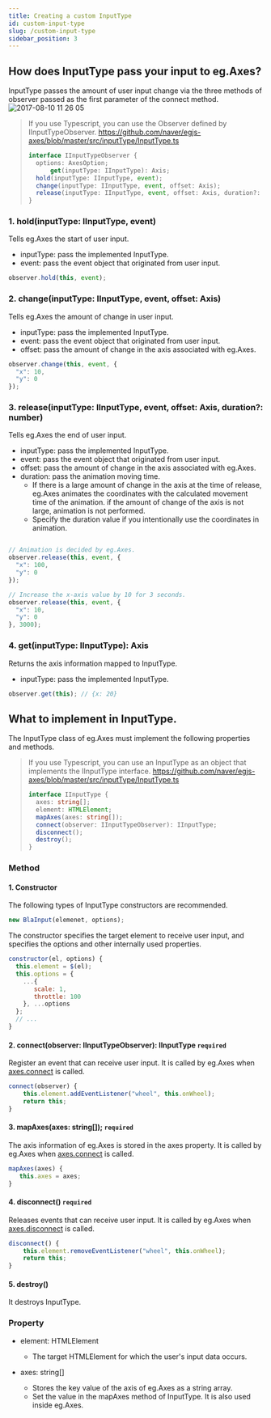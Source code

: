 ```yaml
---
title: Creating a custom InputType
id: custom-input-type
slug: /custom-input-type
sidebar_position: 3
---
```

## How does InputType pass your input to eg.Axes?
InputType passes the amount of user input change via the three methods of observer passed as the first parameter of the connect method.
![2017-08-10 11 26 05](https://user-images.githubusercontent.com/1383952/29151855-e0f4b216-7dbe-11e7-918d-35298eb577aa.png)


> If you use Typescript, you can use the Observer defined by IInputTypeObserver.
> https://github.com/naver/egjs-axes/blob/master/src/inputType/InputType.ts
> ```ts
> interface IInputTypeObserver {
>	options: AxesOption;
>       get(inputType: IInputType): Axis;
>	hold(inputType: IInputType, event);
>	change(inputType: IInputType, event, offset: Axis);
>	release(inputType: IInputType, event, offset: Axis, duration?: number);
>}
>```

### 1. hold(inputType: IInputType, event)
Tells eg.Axes the start of user input.
- inputType: pass the implemented InputType.
- event: pass the event object that originated from user input.

```js
observer.hold(this, event);
```


### 2. change(inputType: IInputType, event, offset: Axis)
Tells eg.Axes the amount of change in user input.
- inputType: pass the implemented InputType.
- event: pass the event object that originated from user input.
- offset: pass the amount of change in the axis associated with eg.Axes.

```js
observer.change(this, event, {
  "x": 10,
  "y": 0
});
```

### 3. release(inputType: IInputType, event, offset: Axis, duration?: number)
Tells eg.Axes the end of user input.
- inputType: pass the implemented InputType.
- event: pass the event object that originated from user input.
- offset: pass the amount of change in the axis associated with eg.Axes.
- duration: pass the animation moving time.
  - If there is a large amount of change in the axis at the time of release, eg.Axes animates the coordinates with the calculated movement time of the animation. if the amount of change of the axis is not large, animation is not performed.
  - Specify the duration value if you intentionally use the coordinates in animation.

```js

// Animation is decided by eg.Axes.
observer.release(this, event, {
  "x": 100,
  "y": 0
});

// Increase the x-axis value by 10 for 3 seconds.
observer.release(this, event, {
  "x": 10,
  "y": 0
}, 3000);
```

### 4. get(inputType: IInputType): Axis
Returns the axis information mapped to InputType.
- inputType: pass the implemented InputType.

```js
observer.get(this); // {x: 20}
```


## What to implement in InputType.

The InputType class of eg.Axes must implement the following properties and methods.

> If you use Typescript, you can use an InputType as an object that implements the IInputType interface.
> https://github.com/naver/egjs-axes/blob/master/src/inputType/InputType.ts
> ```ts
> interface IInputType {
>	axes: string[];
>	element: HTMLElement;
>	mapAxes(axes: string[]);
>	connect(observer: IInputTypeObserver): IInputType;
>	disconnect();
>	destroy();
>}
>```

### Method
#### 1. Constructor
The following types of InputType constructors are recommended.
```js
new BlaInput(elemenet, options);
```

The constructor specifies the target element to receive user input, and specifies the options and other internally used properties.

```js
constructor(el, options) {
  this.element = $(el);
  this.options = {
    ...{
       scale: 1,
       throttle: 100
    }, ...options
  };
  // ...
}
```

#### 2. connect(observer: IInputTypeObserver): IInputType `required`
Register an event that can receive user input.
It is called by eg.Axes when [axes.connect](https://naver.github.io/egjs-axes/release/latest/doc/eg.Axes.html#connect) is called.

```js
connect(observer) {
    this.element.addEventListener("wheel", this.onWheel);
    return this;
}
```


#### 3. mapAxes(axes: string[]); `required`

The axis information of eg.Axes is stored in the axes property.
It is called by eg.Axes when [axes.connect](https://naver.github.io/egjs-axes/release/latest/doc/eg.Axes.html#connect) is called.

```js
mapAxes(axes) {
   this.axes = axes;
}
```

#### 4. disconnect() `required`
Releases events that can receive user input.
It is called by eg.Axes when [axes.disconnect](https://naver.github.io/egjs-axes/release/latest/doc/eg.Axes.html#disconnect) is called.

```js
disconnect() {
    this.element.removeEventListener("wheel", this.onWheel);
    return this;
}
```

#### 5. destroy()
It destroys InputType.

### Property
- element: HTMLElement
  - The target HTMLElement for which the user's input data occurs.

- axes: string[]
  - Stores the key value of the axis of eg.Axes as a string array.
  - Set the value in the mapAxes method of InputType. It is also used inside eg.Axes.

